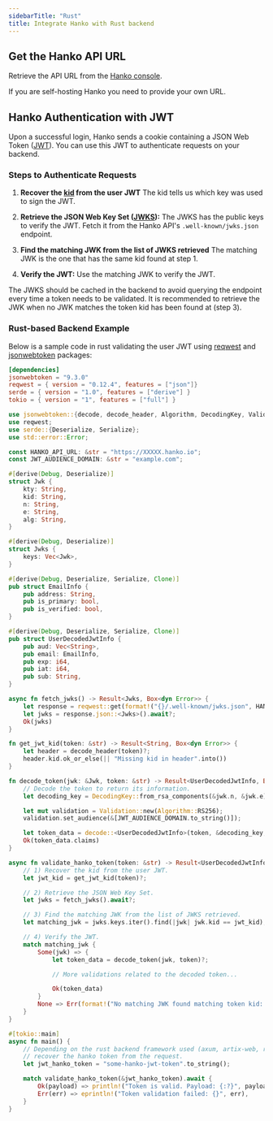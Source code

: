 ```yaml
---
sidebarTitle: "Rust"
title: Integrate Hanko with Rust backend
---
```


## Get the Hanko API URL

Retrieve the API URL from the [Hanko console](https://cloud.hanko.io/).

<Note>If you are self-hosting Hanko you need to provide your own URL.</Note>

## Hanko Authentication with JWT

Upon a successful login, Hanko sends a cookie containing a JSON Web Token ([JWT](https://datatracker.ietf.org/doc/html/rfc7519)). You can use this JWT to authenticate requests on your backend.

### Steps to Authenticate Requests

1. **Recover the [kid](https://datatracker.ietf.org/doc/html/rfc7517#section-4.5) from the user JWT** The kid tells us which key was used to sign the JWT.

2. **Retrieve the JSON Web Key Set ([JWKS](https://datatracker.ietf.org/doc/html/rfc7517)):** The JWKS has the public keys to verify the JWT. Fetch it from the Hanko API's `.well-known/jwks.json` endpoint.

3. **Find the matching JWK from the list of JWKS retrieved** The matching JWK is the one that has the same kid found at step 1.

4. **Verify the JWT:** Use the matching JWK to verify the JWT.

<Warning>
  The JWKS should be cached in the backend to avoid querying the endpoint every
  time a token needs to be validated. It is recommended to retrieve the JWK when
  no JWK matches the token kid has been found at (step 3).
</Warning>

### Rust-based Backend Example

Below is a sample code in rust validating the user JWT using [reqwest](https://github.com/seanmonstar/reqwest) and [jsonwebtoken](https://github.com/Keats/jsonwebtoken) packages:

```toml Cargo.toml
[dependencies]
jsonwebtoken = "9.3.0"
reqwest = { version = "0.12.4", features = ["json"]}
serde = { version = "1.0", features = ["derive"] }
tokio = { version = "1", features = ["full"] }
```

```rust main.rs
use jsonwebtoken::{decode, decode_header, Algorithm, DecodingKey, Validation};
use reqwest;
use serde::{Deserialize, Serialize};
use std::error::Error;

const HANKO_API_URL: &str = "https://XXXXX.hanko.io";
const JWT_AUDIENCE_DOMAIN: &str = "example.com";

#[derive(Debug, Deserialize)]
struct Jwk {
    kty: String,
    kid: String,
    n: String,
    e: String,
    alg: String,
}

#[derive(Debug, Deserialize)]
struct Jwks {
    keys: Vec<Jwk>,
}

#[derive(Debug, Deserialize, Serialize, Clone)]
pub struct EmailInfo {
    pub address: String,
    pub is_primary: bool,
    pub is_verified: bool,
}

#[derive(Debug, Deserialize, Serialize, Clone)]
pub struct UserDecodedJwtInfo {
    pub aud: Vec<String>,
    pub email: EmailInfo,
    pub exp: i64,
    pub iat: i64,
    pub sub: String,
}

async fn fetch_jwks() -> Result<Jwks, Box<dyn Error>> {
    let response = reqwest::get(format!("{}/.well-known/jwks.json", HANKO_API_URL)).await?;
    let jwks = response.json::<Jwks>().await?;
    Ok(jwks)
}

fn get_jwt_kid(token: &str) -> Result<String, Box<dyn Error>> {
    let header = decode_header(token)?;
    header.kid.ok_or_else(|| "Missing kid in header".into())
}

fn decode_token(jwk: &Jwk, token: &str) -> Result<UserDecodedJwtInfo, Box<dyn Error>> {
    // Decode the token to return its information.
    let decoding_key = DecodingKey::from_rsa_components(&jwk.n, &jwk.e)?;

    let mut validation = Validation::new(Algorithm::RS256);
    validation.set_audience(&[JWT_AUDIENCE_DOMAIN.to_string()]);

    let token_data = decode::<UserDecodedJwtInfo>(token, &decoding_key, &validation)?;
    Ok(token_data.claims)
}

async fn validate_hanko_token(token: &str) -> Result<UserDecodedJwtInfo, Box<dyn Error>> {
    // 1) Recover the kid from the user JWT.
    let jwt_kid = get_jwt_kid(token)?;

    // 2) Retrieve the JSON Web Key Set.
    let jwks = fetch_jwks().await?;

    // 3) Find the matching JWK from the list of JWKS retrieved.
    let matching_jwk = jwks.keys.iter().find(|jwk| jwk.kid == jwt_kid);

    // 4) Verify the JWT.
    match matching_jwk {
        Some(jwk) => {
            let token_data = decode_token(jwk, token)?;

            // More validations related to the decoded token...

            Ok(token_data)
        }
        None => Err(format!("No matching JWK found matching token kid: {}", jwt_kid).into()),
    }
}

#[tokio::main]
async fn main() {
    // Depending on the rust backend framework used (axum, artix-web, rocket...),
    // recover the hanko token from the request.
    let jwt_hanko_token = "some-hanko-jwt-token".to_string();

    match validate_hanko_token(&jwt_hanko_token).await {
        Ok(payload) => println!("Token is valid. Payload: {:?}", payload),
        Err(err) => eprintln!("Token validation failed: {}", err),
    }
}

```
